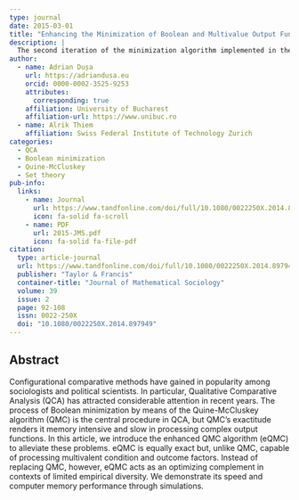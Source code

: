 ```yaml
---
type: journal
date: 2015-03-01
title: "Enhancing the Minimization of Boolean and Multivalue Output Functions With eQMC"
description: |
  The second iteration of the minimization algorithm implemented in the R package QCA
author:
  - name: Adrian Dușa
    url: https://adriandusa.eu
    orcid: 0000-0002-3525-9253
    attributes:
      corresponding: true
    affiliation: University of Bucharest
    affiliation-url: https://www.unibuc.ro
  - name: Alrik Thiem
    affiliation: Swiss Federal Institute of Technology Zurich
categories:
  - QCA
  - Boolean minimization
  - Quine-McCluskey
  - Set theory
pub-info:
  links:
    - name: Journal
      url: https://www.tandfonline.com/doi/full/10.1080/0022250X.2014.897949
      icon: fa-solid fa-scroll
    - name: PDF
      url: 2015-JMS.pdf
      icon: fa-solid fa-file-pdf
citation:
  type: article-journal
  url: https://www.tandfonline.com/doi/full/10.1080/0022250X.2014.897949
  publisher: "Taylor & Francis"
  container-title: "Journal of Mathematical Sociology"
  volume: 39
  issue: 2
  page: 92-108
  issn: 0022-250X
  doi: "10.1080/0022250X.2014.897949"
---
```


## Abstract

Configurational comparative methods have gained in popularity among sociologists and political scientists. In particular, Qualitative Comparative Analysis (QCA) has attracted considerable attention in recent years. The process of Boolean minimization by means of the Quine-McCluskey algorithm (QMC) is the central procedure in QCA, but QMC’s exactitude renders it memory intensive and slow in processing complex output functions. In this article, we introduce the enhanced QMC algorithm (eQMC) to alleviate these problems. eQMC is equally exact but, unlike QMC, capable of processing multivalent condition and outcome factors. Instead of replacing QMC, however, eQMC acts as an optimizing complement in contexts of limited empirical diversity. We demonstrate its speed and computer memory performance through simulations.
